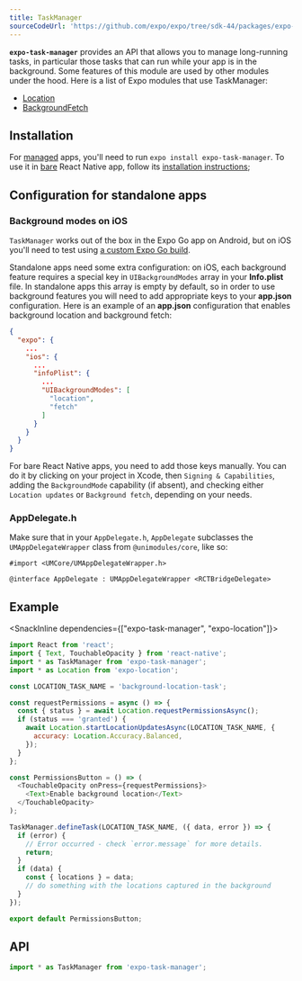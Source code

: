 ```yaml
---
title: TaskManager
sourceCodeUrl: 'https://github.com/expo/expo/tree/sdk-44/packages/expo-task-manager'
---
```



**`expo-task-manager`** provides an API that allows you to manage long-running tasks, in particular those tasks that can run while your app is in the background.
Some features of this module are used by other modules under the hood. Here is a list of Expo modules that use TaskManager:

- [Location](location.mdx)
- [BackgroundFetch](background-fetch.mdx)

<PlatformsSection android emulator ios simulator />

## Installation

For [managed](/introduction/managed-vs-bare.mdx#managed-workflow) apps, you'll need to run `expo install expo-task-manager`. To use it in [bare](/introduction/managed-vs-bare.mdx#bare-workflow) React Native app, follow its [installation instructions](https://github.com/expo/expo/tree/main/packages/expo-task-manager);

## Configuration for standalone apps

### Background modes on iOS

`TaskManager` works out of the box in the Expo Go app on Android, but on iOS you'll need to test using [a custom Expo Go build](/guides/adhoc-builds.mdx).

Standalone apps need some extra configuration: on iOS, each background feature requires a special key in `UIBackgroundModes` array in your **Info.plist** file. In standalone apps this array is empty by default, so in order to use background features you will need to add appropriate keys to your **app.json** configuration.
Here is an example of an **app.json** configuration that enables background location and background fetch:

```json
{
  "expo": {
    ...
    "ios": {
      ...
      "infoPlist": {
        ...
        "UIBackgroundModes": [
          "location",
          "fetch"
        ]
      }
    }
  }
}
```

For bare React Native apps, you need to add those keys manually. You can do it by clicking on your project in Xcode, then `Signing & Capabilities`, adding the `BackgroundMode` capability (if absent), and checking either `Location updates` or `Background fetch`, depending on your needs.

### AppDelegate.h

Make sure that in your `AppDelegate.h`, `AppDelegate` subclasses the `UMAppDelegateWrapper` class from `@unimodules/core`, like so:

```objc
#import <UMCore/UMAppDelegateWrapper.h>

@interface AppDelegate : UMAppDelegateWrapper <RCTBridgeDelegate>
```

## Example

<SnackInline dependencies={["expo-task-manager", "expo-location"]}>

```javascript
import React from 'react';
import { Text, TouchableOpacity } from 'react-native';
import * as TaskManager from 'expo-task-manager';
import * as Location from 'expo-location';

const LOCATION_TASK_NAME = 'background-location-task';

const requestPermissions = async () => {
  const { status } = await Location.requestPermissionsAsync();
  if (status === 'granted') {
    await Location.startLocationUpdatesAsync(LOCATION_TASK_NAME, {
      accuracy: Location.Accuracy.Balanced,
    });
  }
};

const PermissionsButton = () => (
  <TouchableOpacity onPress={requestPermissions}>
    <Text>Enable background location</Text>
  </TouchableOpacity>
);

TaskManager.defineTask(LOCATION_TASK_NAME, ({ data, error }) => {
  if (error) {
    // Error occurred - check `error.message` for more details.
    return;
  }
  if (data) {
    const { locations } = data;
    // do something with the locations captured in the background
  }
});

export default PermissionsButton;
```

</SnackInline>

## API

```js
import * as TaskManager from 'expo-task-manager';
```

<APISection packageName="expo-task-manager" apiName="TaskManager" />